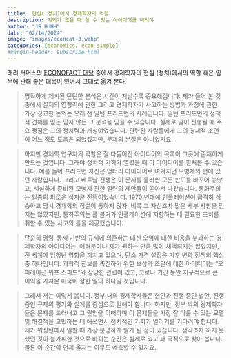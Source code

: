 ```yaml
---
title:  현실( 정치)에서 경제학자의 역할
description: 기회가 왔을 때 쓸 수 있는 아이디어를 벼려야 
author: "JS HUHH"
date: "02/14/2024"
image: "images/econcat-3.webp"
categories: [economics, econ-simple]
#margin-header: subscribe.html
---
```


래리 서머스의 [ECONOFACT 대담](https://econofact.org/podcast/todays-economic-challenges) 중에서 경제학자의 현실 (정치)에서의 역할 혹은 임무에 관해 좋은 대목이 있어서 그대로 옮겨 본다. 

> 명확하게 제시된 단단한 분석은 시간이 지날수록 중요해집니다. 제가 들어 본 것 중에서 실제의 영향력에 관한 그리고 경제학자가 사고하는 방법과 과정에 관한 가장 정교한 논의는 오래 전 밀턴 프리드먼의 사례입니다. 밀턴 프리드먼의 정책적 견해를 믿든 믿지 않든 그 분석을 믿을 수 있습니다. 실제로 일이 진행될 때 주요 쟁점은 그의 정치력과 개성이었습니다. 관련된 사람들에게 그의 경제적 조언이 어느 정도 도움은 되었겠지만, 문제의 본질은 아니었지요. 

> 하지만 경제학 연구자의 역할은 잘 다듬어진 아이디어의 목록이 그곳에 존재하게 만드는 것입니다. 그래야 정치적 기회가 열렸을 때 이 아이디어를 펼쳐볼 수 있습니다. 예를 들어 프리드먼 자신은 엉터리 아이디어로 여겨지던 모병제의 편에 섰던 사람입니다. 그리고 베트남 전쟁은 이 문제를 둘러싼 모든 판도를 바꾸어 놓았고, 세심하게 준비된 모병제 관한 일련의 제안들이 쏟아져 나왔습니다. 통화주의는 일종의 외로운 십자군 전쟁이었습니다. 1970 년대에 인플레이션이 급격히 상승하고 당시 경제학의 정설이 통하지 않자, 비록 그 자신조차 많은 세부 사항을 믿지는 않았지만, 통화주의는 폴 볼커가 인플레이션에 저항하는 데 필요한 조처를 취할 수 있는 사고의 틀을 제공했습니다. 

> 단순히 명령-통제 기반의 규제에 의존하는 대신 오염에 대한 비용을 부과하는 경제학자의 아이디어는, 여러분이나 제가 원하는 만큼 많이 채택되지는 않았지만, 전 세계에 엄청난 영향을 끼치고 있으며, 탄소 가격 설정은 기후 변화 정책의 핵심 중 하나입니다. 과학적 진보를 촉진하기 위한 보상과 조달에 대한 아이디어는 "오퍼레이션 워프 스피드"와 상당한 관련이 있고, 코로나 기간 동안 지구적으로 큰 이익을 가져온 미국이 잘한 일의 하나일 것입니다. 

> 그래서 저는 이렇게 봅니다. 정부 내의 경제학자들은 현안과 진행 중인 법안, 진행 중인 규제의 평가와 설계를 중심으로 일해야 합니다. 하지만, 정부 밖의 경제학자들은 문제를 드러내고 그 원인을 이해하며 이 문제들을 가장 잘 다룰 수 있는 모델 및 해결책을 고민하는 데 애쓰면서 정치적인 기회가 열리기를 기다려야 합니다. 제가 워싱턴에서 일할 때 가장 분명하게 알게 된 점이 있습니다. 생각조차 하지 못했던 것이 불가피한 것으로 바뀌는 순간은 실제로 있고 꽤 극적으로 찾아 봅니다. 물론 이 순간이 언제 올지는 아무도 예측할 수 없지요. 